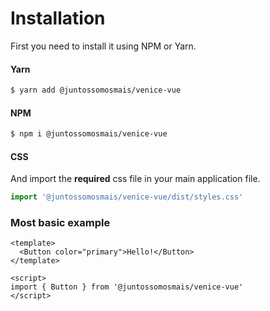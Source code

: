 
<Meta title="Getting Started|Usage/Installation" />

# Installation

First you need to install it using NPM or Yarn.

#### Yarn

```sh
$ yarn add @juntossomosmais/venice-vue
```

#### NPM

```sh
$ npm i @juntossomosmais/venice-vue
```

#### CSS

And import the **required** css file in your main application file.

```js
import '@juntossomosmais/venice-vue/dist/styles.css'
```

### Most basic example

```vue
<template>
  <Button color="primary">Hello!</Button>
</template>

<script>
import { Button } from '@juntossomosmais/venice-vue'
</script>
```
